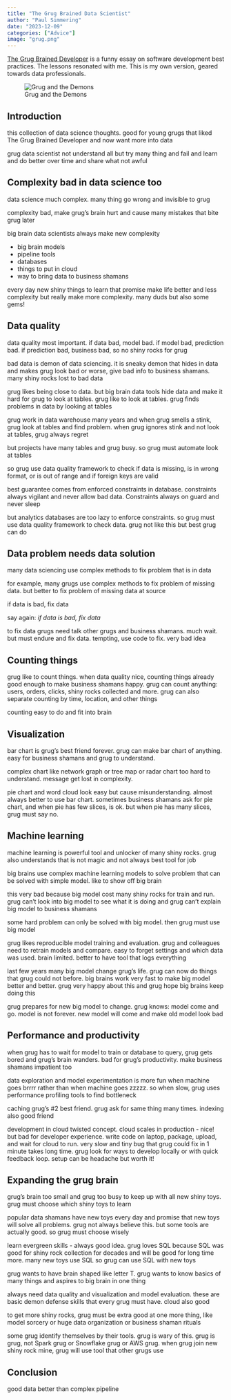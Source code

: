 ```yaml
---
title: "The Grug Brained Data Scientist"
author: "Paul Simmering"
date: "2023-12-09"
categories: ["Advice"]
image: "grug.png"
---
```


[The Grug Brained Developer](https://grugbrain.dev) is a funny essay on software development best practices. The lessons resonated with me. This is my own version, geared towards data professionals.

![Grug and the Demons](grug.png)

## Introduction

this collection of data science thoughts. good for young grugs that liked The Grug Brained Developer and now want more into data

grug data scientist not understand all but try many thing and fail and learn and do better over time and share what not awful

## Complexity bad in data science too

data science much complex. many thing go wrong and invisible to grug

complexity bad, make grug's brain hurt and cause many mistakes that bite grug later

big brain data scientists always make new complexity

- big brain models
- pipeline tools
- databases
- things to put in cloud
- way to bring data to business shamans

every day new shiny things to learn that promise make life better and less complexity but really make more complexity. many duds but also some gems!

## Data quality

data quality most important. if data bad, model bad. if model bad, prediction bad. if prediction bad, business bad, so no shiny rocks for grug

bad data is demon of data sciencing. it is sneaky demon that hides in data and makes grug look bad or worse, give bad info to business shamans. many shiny rocks lost to bad data

grug likes being close to data. but big brain data tools hide data and make it hard for grug to look at tables. grug like to look at tables. grug finds problems in data by looking at tables

grug work in data warehouse many years and when grug smells a stink, grug look at tables and find problem. when grug ignores stink and not look at tables, grug always regret

but projects have many tables and grug busy. so grug must automate look at tables

so grug use data quality framework to check if data is missing, is in wrong format, or is out of range and if foreign keys are valid

best guarantee comes from enforced constraints in database. constraints always vigilant and never allow bad data. Constraints always on guard and never sleep

but analytics databases are too lazy to enforce constraints. so grug must use data quality framework to check data. grug not like this but best grug can do

## Data problem needs data solution

many data sciencing use complex methods to fix problem that is in data

for example, many grugs use complex methods to fix problem of missing data. but  better to fix problem of missing data at source

if data is bad, fix data

say again: *if data is bad, fix data*

to fix data grugs need talk other grugs and business shamans. much wait. but must endure and fix data. tempting, use code to fix. very bad idea

## Counting things

grug like to count things. when data quality nice, counting things already good enough to make business shamans happy. grug can count anything: users, orders, clicks, shiny rocks collected and more. grug can also separate counting by time, location, and other things

counting easy to do and fit into brain

## Visualization

bar chart is grug's best friend forever. grug can make bar chart of anything. easy for business shamans and grug to understand.

complex chart like network graph or tree map or radar chart too hard to understand. message get lost in complexity.

pie chart and word cloud look easy but cause misunderstanding. almost always better to use bar chart. sometimes business shamans ask for pie chart, and when pie has few slices, is ok. but when pie has many slices, grug must say no.

## Machine learning

machine learning is powerful tool and unlocker of many shiny rocks. grug also understands that is not magic and not always best tool for job

big brains use complex machine learning models to solve problem that can be solved with simple model. like to show off big brain

this very bad because big model cost many shiny rocks for train and run. grug can't look into big model to see what it is doing and grug can't explain big model to business shamans

some hard problem can only be solved with big model. then grug must use big model

grug likes reproducible model training and evaluation. grug and colleagues need to retrain models and compare. easy to forget settings and which data was used. brain limited. better to have tool that logs everything

last few years many big model change grug's life. grug can now do things that grug could not  before. big brains work very fast to make big model better and better. grug very happy about this and grug hope big brains keep doing this

grug prepares for new big model to change. grug knows: model come and go. model is not forever. new model will come and make old model look bad

## Performance and productivity

when grug has to wait for model to train or database to query, grug gets bored and grug's brain wanders. bad for grug's productivity. make business shamans impatient too

data exploration and model experimentation is more fun when machine goes brrrr rather than when machine goes zzzzz. so when slow, grug uses performance profiling tools to find bottleneck

caching grug's #2 best friend. grug ask for same thing many times. indexing also good friend

development in cloud twisted concept. cloud scales in production - nice! but bad for developer experience. write code on laptop, package, upload, and wait for cloud to run. very slow and tiny bug that grug could fix in 1 minute takes long time. grug look for ways to develop locally or with quick feedback loop. setup can be headache but worth it!

## Expanding the grug brain

grug's brain too small and grug too busy to keep up with all new shiny toys. grug must choose which shiny toys to learn

popular data shamans have new toys every day and promise that new toys will solve all problems. grug not always believe this. but some tools are actually good. so grug must choose wisely

learn evergreen skills - always good idea. grug loves SQL because SQL was good for shiny rock collection for decades and will be good for long time more. many new toys use SQL so grug can use SQL with new toys

grug wants to have brain shaped like letter T. grug wants to know basics of many things and aspires to big brain in one thing

always need data quality and visualization and model evaluation. these are basic demon defense skills that every grug must have. cloud also good

to get more shiny rocks, grug must be extra good at one more thing, like model sorcery or huge data organization or business shaman rituals

some grug identify themselves by their tools. grug is wary of this. grug is grug, not Spark grug  or Snowflake grug or AWS grug. when grug join new shiny rock mine, grug will use tool that other grugs use

## Conclusion

good data better than complex pipeline
